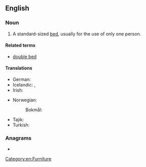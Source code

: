 ==English==

===Noun===
{{en-noun}}

# A standard-sized [[bed]], usually for the use of only one person.

====Related terms====
* [[double bed]]

====Translations====
{{trans-top|bed for one person}}
* German: {{t+|de|Einzelbett|n}}
* Icelandic: {{t|is|einbreitt rúm|n}}, {{t|is|einstaklingsrúm|n}}
* Irish: {{t|ga|leaba shingil|f}}
{{trans-mid}}
* Norwegian:
*: Bokmål: {{t|nb|enkeltseng|m|f}}
* Tajik: {{t|tg|кати яккаса}}
* Turkish: {{t|tr|tekli yatak}}
{{trans-bottom}}

===Anagrams===
* {{anagrams|en|a=bdeegilns|beslinged|bleedings}}

[[Category:en:Furniture]]
